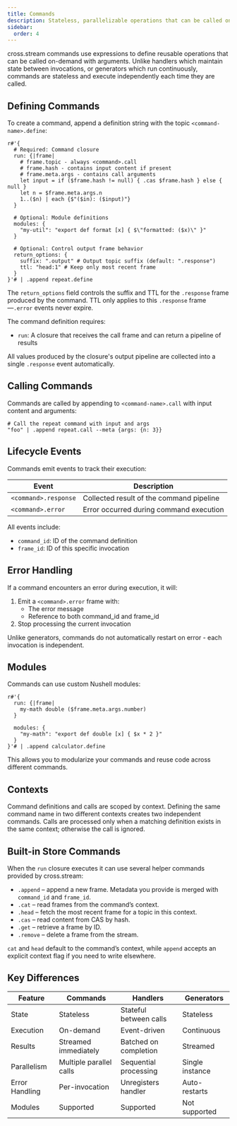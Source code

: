 ```yaml
---
title: Commands
description: Stateless, parallelizable operations that can be called on-demand with streaming results
sidebar:
  order: 4
---
```



cross.stream commands use <Link to="nu" /> expressions to define reusable
operations that can be called on-demand with arguments. Unlike handlers which
maintain state between invocations, or generators which run continuously,
commands are stateless and execute independently each time they are called.

## Defining Commands

To create a command, append a definition string with the topic
`<command-name>.define`:

```nushell
r#'{
  # Required: Command closure
  run: {|frame|
    # frame.topic - always <command>.call
    # frame.hash - contains input content if present
    # frame.meta.args - contains call arguments
    let input = if ($frame.hash != null) { .cas $frame.hash } else { null }
    let n = $frame.meta.args.n
    1..($n) | each {$"($in): ($input)"}
  }

  # Optional: Module definitions
  modules: {
    "my-util": "export def format [x] { $\"formatted: ($x)\" }"
  }

  # Optional: Control output frame behavior
  return_options: {
    suffix: ".output" # Output topic suffix (default: ".response")
    ttl: "head:1" # Keep only most recent frame
  }
}'# | .append repeat.define
```

The `return_options` field controls the suffix and TTL for the `.response` frame
produced by the command. TTL only applies to this `.response` frame—`.error`
events never expire.

The command definition requires:

- `run`: A closure that receives the call frame and can return a pipeline of
  results

All values produced by the closure's output pipeline are collected into a single
`.response` event automatically.

## Calling Commands

Commands are called by appending to `<command-name>.call` with input content and
arguments:

```nushell
# Call the repeat command with input and args
"foo" | .append repeat.call --meta {args: {n: 3}}
```

## Lifecycle Events

Commands emit events to track their execution:

| Event                | Description                              |
| -------------------- | ---------------------------------------- |
| `<command>.response` | Collected result of the command pipeline |
| `<command>.error`    | Error occurred during command execution  |

All events include:

- `command_id`: ID of the command definition
- `frame_id`: ID of this specific invocation

## Error Handling

If a command encounters an error during execution, it will:

1. Emit a `<command>.error` frame with:
   - The error message
   - Reference to both command_id and frame_id
2. Stop processing the current invocation

Unlike generators, commands do not automatically restart on error - each
invocation is independent.

## Modules

Commands can use custom Nushell modules:

```nushell
r#'{
  run: {|frame|
    my-math double ($frame.meta.args.number)
  }

  modules: {
    "my-math": "export def double [x] { $x * 2 }"
  }
}'# | .append calculator.define
```

This allows you to modularize your commands and reuse code across different commands.

## Contexts

Command definitions and calls are scoped by context. Defining the same command
name in two different contexts creates two independent commands. Calls are
processed only when a matching definition exists in the same context;
otherwise the call is ignored.

## Built-in Store Commands

When the `run` closure executes it can use several helper commands provided by
cross.stream:

- `.append` – append a new frame. Metadata you provide is merged with
  `command_id` and `frame_id`.
- `.cat` – read frames from the command’s context.
- `.head` – fetch the most recent frame for a topic in this context.
- `.cas` – read content from CAS by hash.
- `.get` – retrieve a frame by ID.
- `.remove` – delete a frame from the stream.

`cat` and `head` default to the command’s context, while `append` accepts an
explicit context flag if you need to write elsewhere.

## Key Differences

| Feature        | Commands                | Handlers               | Generators      |
| -------------- | ----------------------- | ---------------------- | --------------- |
| State          | Stateless               | Stateful between calls | Stateless       |
| Execution      | On-demand               | Event-driven           | Continuous      |
| Results        | Streamed immediately    | Batched on completion  | Streamed        |
| Parallelism    | Multiple parallel calls | Sequential processing  | Single instance |
| Error Handling | Per-invocation          | Unregisters handler    | Auto-restarts   |
| Modules        | Supported               | Supported              | Not supported   |
